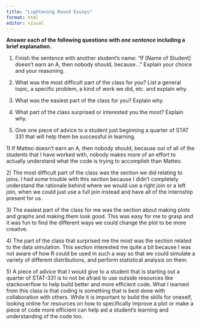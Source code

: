 ```yaml
---
title: "Lightening Round Essays"
format: html
editor: visual
---
```


**Answer each of the following questions with *one sentence* including a brief explanation.**

1.  Finish the sentence with another student’s name: "If \[Name of Student\] doesn’t earn an A, then nobody should, because..." Explain your choice and your reasoning.

2.  What was the most difficult part of the class for you? List a general topic, a specific problem, a kind of work we did, etc. and explain why.

3.  What was the easiest part of the class for you? Explain why.

4.  What part of the class surprised or interested you the most? Explain why.

5.  Give one piece of advice to a student just beginning a quarter of STAT 331 that will help them be successful in learning.

1\) If Matteo doesn't earn an A, then nobody should, because out of all of the students that I have worked with, nobody makes more of an effort to actually understand what the code is trying to accomplish than Matteo.

2\) The most difficult part of the class was the section we did relating to joins. I had some trouble with this section because I didn't completely understand the rationale behind where we would use a right join or a left join, when we could just use a full join instead and have all of the internship present for us.

3\) The easiest part of the class for me was the section about making plots and graphs and making them look good. This was easy for me to grasp and it was fun to find the different ways we could change the plot to be more creative.

4\) The part of the class that surprised me the most was the section related to the data simulation. This section interested me quite a bit because I was not aware of how R could be used in such a way so that we could simulate a variety of different distributions, and perform statistical analysis on them.

5\) A piece of advice that I would give to a student that is starting out a quarter of STAT-331 is to not be afraid to use outside resources like stackoverflow to help build better and more efficient code. What I learned from this class is that coding is something that is best done with collaboration with others. While it is important to build the skills for oneself, looking online for resources on how to specifically improve a plot or make a piece of code more efficient can help aid a student's learning and understanding of the code too.
